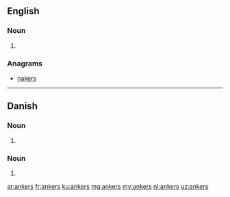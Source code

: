 ==English==

===Noun===
{{head|en|plural}}

# {{plural of|anker|lang=en}}

===Anagrams===
* [[nakers#English|nakers]]

----

==Danish==

===Noun===
{{head|da|noun form|g=n}}

# {{genitive singular indefinite of|anker|lang=da}}

===Noun===
{{head|da|noun form|head=ankes}} {{g|c}}

# {{genitive plural indefinite of|anke|lang=da}}

[[ar:ankers]]
[[fr:ankers]]
[[ku:ankers]]
[[mg:ankers]]
[[my:ankers]]
[[nl:ankers]]
[[uz:ankers]]